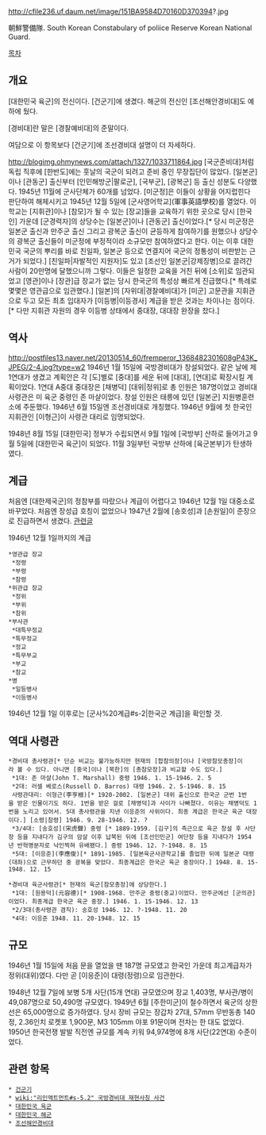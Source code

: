 http://cfile236.uf.daum.net/image/151BA9584D70160D370394?.jpg

朝鮮警備隊. South Korean Constabulary of poliice Reserve Korean National Guard.

[[목차]]
== 개요 ==
[대한민국 육군]의 전신이다. [건군기]에 생겼다. 해군의 전신인 [조선해안경비대]도 예하에 뒀다.

[경비대]란 말은 [경찰예비대]의 준말이다.

여담으로 이 항목보다 [건군기]에 조선경비대 설명이 더 자세하다.

http://blogimg.ohmynews.com/attach/1327/1033711864.jpg
[국군준비대]처럼 독립 직후에 [한반도]에는 훗날의 국군이 되려고 준비 중인 무장집단이 많았다. [일본군]이나 [관동군] 출신부터 [인민해방군|팔로군], [국부군], [광복군] 등 출신 성분도 다양했다. 1945년 11월에 군사단체가 60개를 넘었다. [미군정]은 이들이 상황을 어지럽힌다 판단하여 해체시키고 1945년 12월 5일에 [군사영어학교](軍事英語學校)를 열었다. 이 학교는 [지휘관]이나 [참모]가 될 수 있는 [장교]들을 교육하기 위한 곳으로 당시 [한국인] 가운데 [군경력자]의 상당수는 [일본군]이나 [관동군] 출신이었다.[* 당시 미군정은 일본군 출신과 만주군 출신 그리고 광복군 출신이 균등하게 참여하기를 원했으나 상당수의 광복군 출신들이 미군정에 부정적이라 소규모만 참여하였다고 한다. 이는 이후 대한민국 국군의 뿌리를 바로 친일파, 일본군 등으로 연결지어 국군의 정통성이 비판받는 근거가 되었다.] [친일파|자발적인 지원자]도 있고 [조선인 일본군|강제징병]으로 끌려간 사람이 20만명에 달했으니까 그렇다. 이들은 일정한 교육을 거친 뒤에 [소위]로 임관되었고 [영관]이나 [장관]급 장교가 없는 당시 한국군의 특성상 빠르게 진급했다.[* 특례로 몇몇은 영관급으로 임관했다.] [일본]의 [자위대|경찰예비대]가 [미군] 고문관을 지휘관으로 두고 모든 최초 입대자가 [이등병|이등경사] 계급을 받은 것과는 차이나는 점이다.[* 다만 지휘관 자원의 경우 이등병 상태에서 중대장, 대대장 완장을 찼다.]
== 역사 ==
http://postfiles13.naver.net/20130514_60/fremperor_1368482301608gP43K_JPEG/2-4.jpg?type=w2
1946년 1월 15일에 국방경비대가 창설되었다. 같은 날에 제1연대가 생겼고 계획안은 각 [도]별로 [중대]를 세운 뒤에 [대대], [연대]로 확장시킬 계획이었다. 1연대 A중대 중대장은 [채병덕] [대위|정위]로 총 인원은 187명이었고 경비대 사령관은 미 육군 중령인 존 마샬이었다. 창설 인원은 태릉에 있던 [일본군] 지원병훈련소에 주둔했다. 1946년 6월 15일엔 조선경비대로 개칭했다. 1946년 9월에 첫 한국인 지휘관인 [이형근]이 사령관 대리로 임명되었다. 

1948년 8월 15일 [대한민국] 정부가 수립되면서 9월 1일에 [국방부] 산하로 들어가고 9월 5일에 [대한민국 육군]이 되었다. 11월 3일부턴 국방부 산하에 [육군본부]가 탄생하였다.
== 계급 ==
처음엔 [대한제국군]의 정참부를 따랐으나 계급이 어렵다고 1946년 12월 1일 대중소로 바꾸었다. 처음엔 장성급 호칭이 없었으나 1947년 2월에 [송호성]과 [손원일]이 준장으로 진급하면서 생겼다. [http://www.imhc.mil.kr/user/boardList.action?command=view&page=13&boardId=I_4290&boardSeq=i_47000000000569&titleId=null&id 관련글]

1946년 12월 1일까지의 계급

 *영관급 장교
  *정령
  *부령
  *참령
 *위관급 장교
  *정위
  *부위
  *참위
 *부사관
  *대특무정교
  *특무정교
  *정교
  *특무부교
  *부교
  *참교
 *병
  *일등병사
  *이등병사

1946년 12월 1일 이후로는 [군사%20계급#s-2|한국군 계급]을 확인할 것.
  
== 역대 사령관 ==
 *경비대 총사령관[* 단순 비교는 불가능하지만 현재의 [합참의장]이나 [국방참모총장]이라 볼 수 있다. 아니면 [중국]이나 [북한]의 [총참모장]과 비교할 수도 있다.]
  *1대: 존 마샬(John T. Marshall) 중령 1946. 1. 15-1946. 2. 5
  *2대: 러셀 베로스(Russell D. Barros) 대령 1946. 2. 5-1946. 8. 15
  사령관대리: 이형근(李亨根)[* 1920-2002. [일본군] 대위 출신으로 한국군 군번 1번을 받은 인물이기도 하다. 1번을 받은 걸로 [채병덕]과 사이가 나빠졌다. 이유는 채병덕도 1번을 노리고 있어서. 5대 총사령관을 지낸 이응준의 사위이다. 최종 계급은 한국군 육군 대장이다.] [소령|참령] 1946. 9. 28-1946. 12. ?
  *3/4대: [송호성](宋虎聲) 중령 [* 1889-1959. [김구]의 측근으로 육군 창설 후 사단장 등을 지내다가 김구의 암살 이후 납북된 뒤에 [조선인민군] 여단장 등을 지내다가 1954년 반혁명분자로 낙인찍혀 유배됐다.] 중령 1946. 12. ?-1948. 8. 15
  *5대: [이응준](李應俊)[* 1891-1985. [일본육군사관학교]를 졸업한 뒤에 일본군 대령(대좌)으로 근무하던 중 광복을 맞았다. 최종계급은 한국군 육군 중장이다.] 1948. 8. 15-1948. 12. 15

 *경비대 육군사령관[* 현재의 육군[참모총장]에 상당한다.]
  *1대: [원용덕](元容德)[* 1908-1968. 만주군 중령(중교)이었다. 만주군에선 [군의관]이었다. 최종계급 한국군 육군 중장.] 1946. 1. 15-1946. 12. 13
  *2/3대(총사령관 겸직): 송호성 1946. 12. ?-1948. 11. 20
  *4대: 이응준 1948. 11. 20-1948. 12. 15 
== 규모 ==
1946년 1월 15일에 처음 문을 열었을 땐 187명 규모였고 한국인 가운데 최고계급자가 정위(대위)였다. 다만 곧 [이응준]이 대령(정령)으로 임관한다.

1948년 12월 7일에 보병 5개 사단(15개 연대) 규모였으며 장교 1,403명, 부사관/병이 49,087명으로 50,490명 규모였다. 1949년 6월 [주한미군]이 철수하면서 육군의 상한선은 65,000명으로 증가하였다. 당시 장비 규모는 장갑차 27대, 57mm 무반동총 140정, 2.36인치 로켓포 1,900문, M3 105mm 야포 91문이며 전차는 한 대도 없었다. 1950년 한국전쟁 발발 직전엔 규모를 계속 키워 94,974명에 8개 사단(22연대) 수준이었다.

== 관련 항목 ==
 * [[건군기]]
 * [[wiki:"리인액트먼트#s-5.2" 국방경비대 재현사칭 사건]]
 * [[대한민국 육군]]
 * [[대한민국 해군]]
 * [[조선해안경비대]]
